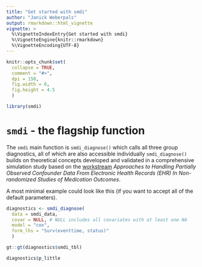 ```yaml
---
title: "Get started with smdi"
author: "Janick Weberpals"
output: rmarkdown::html_vignette
vignette: >
  %\VignetteIndexEntry{Get started with smdi}
  %\VignetteEngine{knitr::rmarkdown}
  %\VignetteEncoding{UTF-8}
---
```


```r
knitr::opts_chunk$set(
  collapse = TRUE,
  comment = "#>",
  dpi = 150,
  fig.width = 6,
  fig.height = 4.5
  )
```

```r
library(smdi)
```

# `smdi` - the flagship function

The `smdi` main function is `smdi_diagnose()` which calls all three group diagnostics, all of which are also accessible individually `smdi_diagnose()` builds on theoretical concepts developed and validated in a comprehensive simulation study based on the [workstream]((https://www.sentinelinitiative.org/methods-data-tools/methods/approaches-handling-partially-observed-confounder-data-electronic-health)) *Approaches to Handling Partially Observed Confounder Data From Electronic Health Records (EHR) In Non-randomized Studies of Medication Outcomes*.

A most minimal example could look like this (if you want to accept all of the default parameters).

```r
diagnostics <- smdi_diagnose(
  data = smdi_data,
  covar = NULL, # NULL includes all covariates with at least one NA
  model = "cox",
  form_lhs = "Surv(eventtime, status)"
  )

gt::gt(diagnostics$smdi_tbl)
```

```r
diagnostics$p_little
```


